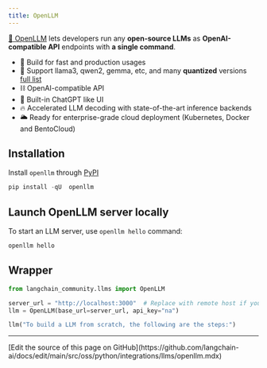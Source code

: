 ```yaml
---
title: OpenLLM
---
```


[🦾 OpenLLM](https://github.com/bentoml/OpenLLM) lets developers run any **open-source LLMs** as **OpenAI-compatible API** endpoints with **a single command**.

- 🔬 Build for fast and production usages
- 🚂 Support llama3, qwen2, gemma, etc, and many **quantized** versions [full list](https://github.com/bentoml/openllm-models)
- ⛓️ OpenAI-compatible API
- 💬 Built-in ChatGPT like UI
- 🔥 Accelerated LLM decoding with state-of-the-art inference backends
- 🌥️ Ready for enterprise-grade cloud deployment (Kubernetes, Docker and BentoCloud)

## Installation

Install `openllm` through [PyPI](https://pypi.org/project/openllm/)

```python
pip install -qU  openllm
```

## Launch OpenLLM server locally

To start an LLM server, use `openllm hello` command:

```bash
openllm hello
```

## Wrapper

```python
from langchain_community.llms import OpenLLM

server_url = "http://localhost:3000"  # Replace with remote host if you are running on a remote server
llm = OpenLLM(base_url=server_url, api_key="na")
```

```python
llm("To build a LLM from scratch, the following are the steps:")
```

---

<Callout icon="pen-to-square" iconType="regular">
  [Edit the source of this page on GitHub](https://github.com/langchain-ai/docs/edit/main/src/oss/python/integrations/llms/openllm.mdx)
</Callout>
